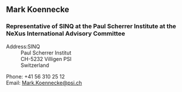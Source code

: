 ==Mark Koennecke==
=== Representative of SINQ at the Paul Scherrer Institute at the NeXus International Advisory Committee===
;Address:SINQ
:Paul Scherrer Institut
:CH-5232 Villigen PSI
:Switzerland

;Phone: +41 56 310 25 12
;Email: [mailto:Mark.Koennecke@psi.ch Mark.Koennecke@psi.ch]